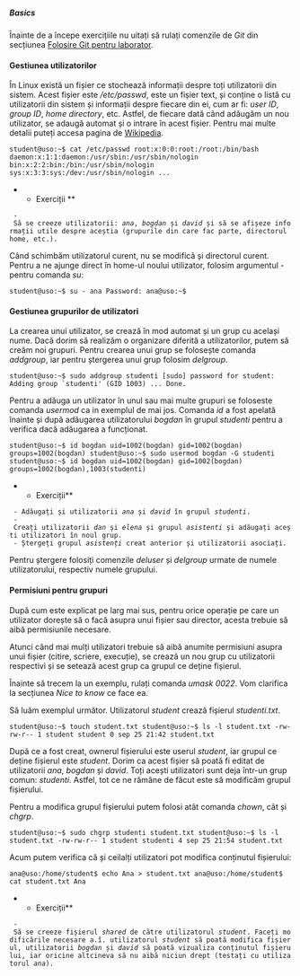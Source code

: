 ===== Basics =====

Înainte de a începe exercițiile nu uitați să rulați comenzile de ''Git'' din secțiunea [[http://ocw.cs.pub.ro/courses/uso/laboratoare/new/03-user?&#folosire_git_pentru_laborator|Folosire Git pentru laborator]].

==== Gestiunea utilizatorilor ====

În Linux există un fișier ce stochează informații despre toți utilizatorii din sistem.
Acest fișier este ''/etc/passwd'', este un fișier text, și conține o listă cu utilizatorii din sistem și informații despre fiecare din ei, cum ar fi: ''user ID'', ''group ID'', ''home directory'', etc. Astfel, de fiecare dată când adăugăm un nou utilizator, se adaugă automat și o intrare în acest fișier.
Pentru mai multe detalii puteți accesa pagina de [[https://en.wikipedia.org/wiki/Passwd|Wikipedia]].

<code bash>
student@uso:~$ cat /etc/passwd
root:x:0:0:root:/root:/bin/bash
daemon:x:1:1:daemon:/usr/sbin:/usr/sbin/nologin
bin:x:2:2:bin:/bin:/usr/sbin/nologin
sys:x:3:3:sys:/dev:/usr/sbin/nologin
...
</code>

** Exerciții **
  - Să se creeze utilizatorii: ''ana'', ''bogdan'' și ''david'' și să se afișeze informații utile despre aceștia (grupurile din care fac parte, directorul home, etc.).

<note>
Când schimbăm utilizatorul curent, nu se modifică și directorul curent. Pentru a ne ajunge direct în home-ul noului utilizator, folosim argumentul ''-'' pentru comanda ''su'':

<code bash>
student@uso:~$ su - ana
Password: 
ana@uso:~$
</code>
</note>

==== Gestiunea grupurilor de utilizatori ====

La crearea unui utilizator, se crează în mod automat și un grup cu același nume. Dacă dorim să realizăm o organizare diferită a utilizatorilor, putem să creăm noi grupuri.
Pentru crearea unui grup se folosește comanda ''addgroup'', iar pentru ștergerea unui grup folosim ''delgroup''.

<code bash>
student@uso:~$ sudo addgroup studenti
[sudo] password for student: 
Adding group `studenti' (GID 1003) ...
Done.
</code>

Pentru a adăuga un utilizator în unul sau mai multe grupuri se foloseste comanda ''usermod'' ca in exemplul de mai jos. 
Comanda ''id'' a fost apelată înainte și după adăugarea utilizatorului ''bogdan'' în grupul ''studenti'' pentru a verifica dacă adăugarea a funcționat.

<code bash>
student@uso:~$ id bogdan
uid=1002(bogdan) gid=1002(bogdan) groups=1002(bogdan)
student@uso:~$ sudo usermod bogdan -G studenti
student@uso:~$ id bogdan
uid=1002(bogdan) gid=1002(bogdan) groups=1002(bogdan),1003(studenti)
</code>

**Exerciții**

  - Adăugați și utilizatorii ''ana'' și ''david'' în grupul ''studenti''.
  - Creați utilizatorii ''dan'' și ''elena'' și grupul ''asistenti'' și adăugați acești utilizatori în noul grup.
  - Ștergeți grupul ''asistenți'' creat anterior și utilizatorii asociați.

<note info>
Pentru ștergere folosiți comenzile ''deluser'' și ''delgroup'' urmate de numele utilizatorului, respectiv numele grupului.
</note>

==== Permisiuni pentru grupuri ====

După cum este explicat pe larg mai sus, pentru orice operație pe care un utilizator dorește să o facă asupra unui fișier sau director, acesta trebuie să aibă permisiunile necesare.

Atunci când mai mulți utilizatori trebuie să aibă anumite permisiuni asupra unui fișier (citire, scriere, execuție), se crează un nou grup cu utilizatorii respectivi și se setează acest grup ca grupul ce deține fișierul.

<note>
Înainte să trecem la un exemplu, rulați comanda ''umask 0022''. Vom clarifica la secțiunea ''Nice to know'' ce face ea.
</note>

Să luăm exemplul următor. Utilizatorul ''student'' crează fișierul ''studenti.txt''.

<code bash>
student@uso:~$ touch student.txt
student@uso:~$ ls -l student.txt 
-rw-rw-r-- 1 student student 0 sep 25 21:42 student.txt
</code>

După ce a fost creat, ownerul fișierului este userul ''student'', iar grupul ce deține fișierul este ''student''.
Dorim ca acest fișier să poată fi editat de utilizatorii ''ana'', ''bogdan'' și ''david''.
Toți acești utilizatori sunt deja într-un grup comun: ''studenti''. Astfel, tot ce ne rămâne de făcut este să modificăm grupul fișierului.

<note info>
Pentru a modifica grupul fișierului putem folosi atât comanda ''chown'', cât și ''chgrp''.
</note>

<code bash>
student@uso:~$ sudo chgrp studenti student.txt 
student@uso:~$ ls -l student.txt 
-rw-rw-r-- 1 student studenti 4 sep 25 21:54 student.txt
</code>

Acum putem verifica că și ceilalți utilizatori pot modifica conținutul fișierului:

<code bash>
ana@uso:/home/student$ echo Ana > student.txt
ana@uso:/home/student$ cat student.txt 
Ana
</code>

**Exerciții**
  - Să se creeze fișierul ''shared'' de către utilizatorul ''student''. Faceți modificările necesare a.î. utilizatorul ''student'' să poată modifica fișierul, utilizatorii ''bogdan'' și ''david'' să poată vizualiza conținutul fișierului, iar oricine altcineva să nu aibă niciun drept (testați cu utilizatorul ''ana'').

